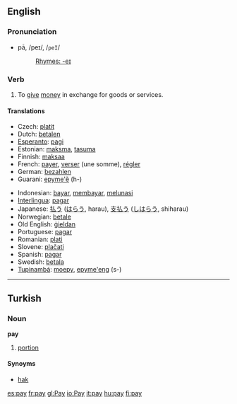 ==English==

{{rank|pass|doing|note|548|pay|red|unto|receive}}

===Pronunciation===
*pā, /peɪ/, /<tt>peI</tt>/
*:[[Rhymes:English:-eɪ|Rhymes: -eɪ]]

===Verb===
{{irregverb|'''to pay'''|'''[[pays]]'''|'''[[paid]]'''|'''[[paid]]'''|'''[[paying]]'''}}
# To [[give]] [[money]] in exchange for goods or services.

====Translations====
{{top}}
*Czech: [[platit]]
*Dutch: [[betalen]]
*[[Esperanto]]: [[pagi]]
*Estonian: [[maksma]], [[tasuma]]
*Finnish: [[maksaa]]
*French: [[payer]], [[verser]] (une somme), [[régler]]
*German: [[bezahlen]]
*Guarani: [[epyme'ẽ]] (h-)
{{mid}}
*Indonesian: [[bayar]], [[bayar|membayar]], [[lunas|melunasi]]
*[[Interlingua]]: [[pagar]]
*Japanese: [[払う]] ([[はらう]], harau), [[支払う]] ([[しはらう]], shiharau)
*Norwegian: [[betale]]
*Old English: [[gieldan|ġieldan]]
*Portuguese: [[pagar]]
*Romanian: [[plati]]
*Slovene: [[plačati]]
*Spanish: [[pagar]]
*Swedish: [[betala]]
*[[Tupinambá]]: [[moepy]], [[epyme'eng]] (s-)
{{bottom}}

----

==Turkish==
===Noun===
'''pay'''
# [[portion]]

====Synoyms====
*[[hak]]
[[es:pay]]
[[fr:pay]]
[[gl:Pay]]
[[io:Pay]]
[[it:pay]]
[[hu:pay]]
[[fi:pay]]